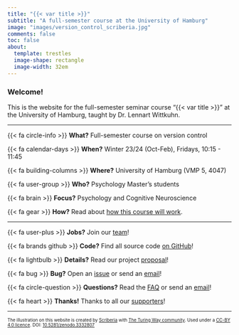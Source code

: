 ```yaml
---
title: "{{< var title >}}"
subtitle: "A full-semester course at the University of Hamburg"
image: "images/version_control_scriberia.jpg"
comments: false
toc: false
about:
  template: trestles
  image-shape: rectangle
  image-width: 32em
---
```


### Welcome!

This is the website for the full-semester seminar course "{{< var title >}}" at the University of Hamburg, taught by Dr. Lennart Wittkuhn.

---

{{< fa circle-info >}} **What?** Full-semester course on version control

{{< fa calendar-days >}} **When?** Winter 23/24 (Oct-Feb), Fridays, 10:15 - 11:45

{{< fa building-columns >}} **Where?** University of Hamburg (VMP 5, 4047)

{{< fa user-group >}} **Who?** Psychology Master's students

{{< fa brain >}} **Focus?** Psychology and Cognitive Neuroscience

{{< fa gear >}} **How?** Read about [how this course will work](mechanics.qmd).

---

{{< fa user-plus >}} **Jobs?** Join our [team](team.qmd){target="_self"}!

{{< fa brands github >}} **Code?** Find all source code [on GitHub]({{< var links.github >}})!

{{< fa lightbulb >}} **Details?** Read our project [proposal]({{< var links.proposal >}})!

{{< fa bug >}} **Bug?** Open an [issue]({{< var links.issues >}}) or send an [email]({{< var links.mailto >}})!

{{< fa circle-question >}} **Questions?** Read the [FAQ](faq.qmd){target="_self"} or send an [email]({{< var links.mailto >}})!

{{< fa heart >}} **Thanks!** Thanks to all our [supporters](acknowledgements.qmd){target="_self"}!

---

::: {style="font-size: 70%;"}
The illustration on this website is created by [Scriberia](https://www.scriberia.com/) with [The Turing Way community](https://the-turing-way.netlify.app/welcome). Used under a [CC-BY 4.0 licence](https://creativecommons.org/licenses/by/4.0/). DOI: [10.5281/zenodo.3332807](https://doi.org/10.5281/zenodo.3695300)
:::
